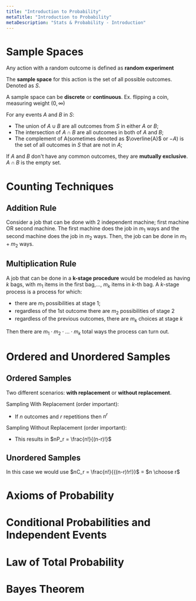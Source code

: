 ```yaml
---
title: "Introduction to Probability"
metaTitle: "Introduction to Probability"
metaDescription: "Stats & Probability - Introduction"
---
```

<link
  rel="stylesheet"
  href="https://cdn.jsdelivr.net/npm/katex@0.11.0/dist/katex.min.css"
  integrity="sha384-BdGj8xC2eZkQaxoQ8nSLefg4AV4/AwB3Fj+8SUSo7pnKP6Eoy18liIKTPn9oBYNG"
  crossOrigin="anonymous"
/>


# Sample Spaces

Any action with a random outcome is defined as **random experiment**

The **sample space** for this action is the set of all possible outcomes. Denoted as $S$.

A sample space can be **discrete** or **continuous**. Ex. flipping a coin, measuring weight $(0, \infty)$

For any events $A$ and $B$ in $S$:
- The union of $A \cup B$ are all outcomes from $S$ in either $A$ or $B$;
- The intersection of $A \cap B$ are all outcomes in both of $A$ and $B$;
- The complement of A(sometimes denoted as $\overline{A}$ or $-A$) is the set of all outcomes in $S$ that are not in $A$;

If $A$ and $B$ don't have any common outcomes, they are **mutually exclusive**. $A \cap B$ is the empty set.

# Counting Techniques

## Addition Rule

Consider a job that can be done with 2 independent machine; first machine OR second machine. The first machine does the job in $m_1$ ways and the second machine does the job in $m_2$ ways. Then, the job can be done in $m_1 + m_2$ ways.

## Multiplication Rule

A job that can be done in a **k-stage procedure** would be modeled as having $k$ bags, with $m_1$ items in the first bag,..., $m_k$ items in $k$-th bag. A $k$-stage process is a process for which:
- there are $m_1$ possibilities at stage 1;
- regardless of the 1st outcome there are $m_2$ possibilities of stage 2
- regardless of the previous outcomes, there are $m_k$ choices at stage $k$

Then there are $m_1\cdot m_2\cdot ...\cdot m_k$ total ways the process can turn out.

# Ordered and Unordered Samples

## Ordered Samples

Two different scenarios: **with replacement** or **without replacement**.

Sampling With Replacement (order important):

- If $n$ outcomes and $r$ repetitions then $n^r$

Sampling Without Replacement (order important):

- This results in $nP_r = \frac{n!}{(n-r)!}$

## Unordered Samples

In this case we would use $nC_r = \frac{n!}{{(n-r)!r!}}$ = $n \choose r$


# Axioms of Probability

# Conditional Probabilities and Independent Events

# Law of Total Probability

# Bayes Theorem
